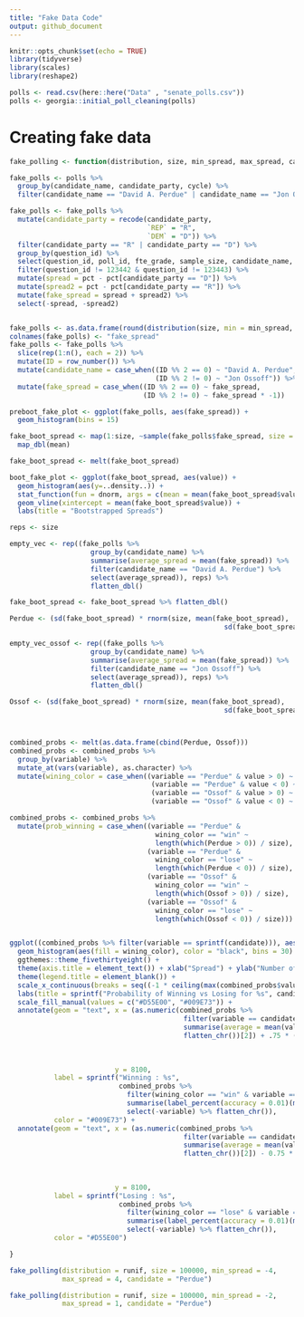 ```yaml
---
title: "Fake Data Code"
output: github_document
---
```


```r
knitr::opts_chunk$set(echo = TRUE)
library(tidyverse)
library(scales)
library(reshape2) 
```



```r
polls <- read.csv(here::here("Data" , "senate_polls.csv"))
polls <- georgia::initial_poll_cleaning(polls)
```


# Creating fake data

```r
fake_polling <- function(distribution, size, min_spread, max_spread, candidate) {

fake_polls <- polls %>% 
  group_by(candidate_name, candidate_party, cycle) %>%
  filter(candidate_name == "David A. Perdue" | candidate_name == "Jon Ossoff")

fake_polls <- fake_polls %>%
  mutate(candidate_party = recode(candidate_party, 
                                  `REP` = "R", 
                                  `DEM` = "D")) %>%
  filter(candidate_party == "R" | candidate_party == "D") %>% 
  group_by(question_id) %>%
  select(question_id, poll_id, fte_grade, sample_size, candidate_name, candidate_party, pct) %>%
  filter(question_id != 123442 & question_id != 123443) %>%
  mutate(spread = pct - pct[candidate_party == "D"]) %>%
  mutate(spread2 = pct - pct[candidate_party == "R"]) %>%
  mutate(fake_spread = spread + spread2) %>%
  select(-spread, -spread2)


fake_polls <- as.data.frame(round(distribution(size, min = min_spread, max = max_spread), 1))
colnames(fake_polls) <- "fake_spread"
fake_polls <- fake_polls %>%
  slice(rep(1:n(), each = 2)) %>%
  mutate(ID = row_number()) %>%
  mutate(candidate_name = case_when((ID %% 2 == 0) ~ "David A. Perdue",
                                    (ID %% 2 != 0) ~ "Jon Ossoff")) %>%
  mutate(fake_spread = case_when((ID %% 2 == 0) ~ fake_spread,
                                 (ID %% 2 != 0) ~ fake_spread * -1))

preboot_fake_plot <- ggplot(fake_polls, aes(fake_spread)) +
  geom_histogram(bins = 15)

fake_boot_spread <- map(1:size, ~sample(fake_polls$fake_spread, size = length(fake_polls), replace = TRUE)) %>%
  map_dbl(mean)

fake_boot_spread <- melt(fake_boot_spread)

boot_fake_plot <- ggplot(fake_boot_spread, aes(value)) +
  geom_histogram(aes(y=..density..)) +
  stat_function(fun = dnorm, args = c(mean = mean(fake_boot_spread$value), sd = sd(fake_boot_spread$value))) +
  geom_vline(xintercept = mean(fake_boot_spread$value)) +
  labs(title = "Bootstrapped Spreads")

reps <- size

empty_vec <- rep((fake_polls %>%
                    group_by(candidate_name) %>%
                    summarise(average_spread = mean(fake_spread)) %>%
                    filter(candidate_name == "David A. Perdue") %>%
                    select(average_spread)), reps) %>%
                    flatten_dbl()

fake_boot_spread <- fake_boot_spread %>% flatten_dbl()

Perdue <- (sd(fake_boot_spread) * rnorm(size, mean(fake_boot_spread), 
                                                     sd(fake_boot_spread))) + empty_vec 

empty_vec_ossof <- rep((fake_polls %>%
                    group_by(candidate_name) %>%
                    summarise(average_spread = mean(fake_spread)) %>%
                    filter(candidate_name == "Jon Ossoff") %>%
                    select(average_spread)), reps) %>%
                    flatten_dbl()

Ossof <- (sd(fake_boot_spread) * rnorm(size, mean(fake_boot_spread), 
                                                     sd(fake_boot_spread))) + empty_vec_ossof 



combined_probs <- melt(as.data.frame(cbind(Perdue, Ossof)))
combined_probs <- combined_probs %>% 
  group_by(variable) %>%
  mutate_at(vars(variable), as.character) %>%
  mutate(wining_color = case_when((variable == "Perdue" & value > 0) ~ "win",
                                   (variable == "Perdue" & value < 0) ~ "lose",
                                   (variable == "Ossof" & value > 0) ~ "win",
                                   (variable == "Ossof" & value < 0) ~ "lose"))

combined_probs <- combined_probs %>%
  mutate(prob_winning = case_when((variable == "Perdue" & 
                                    wining_color == "win" ~ 
                                    length(which(Perdue > 0)) / size),
                                  (variable == "Perdue" & 
                                    wining_color == "lose" ~ 
                                    length(which(Perdue < 0)) / size),
                                  (variable == "Ossof" & 
                                    wining_color == "win" ~ 
                                    length(which(Ossof > 0)) / size),
                                  (variable == "Ossof" & 
                                    wining_color == "lose" ~ 
                                    length(which(Ossof < 0)) / size)))


ggplot((combined_probs %>% filter(variable == sprintf(candidate))), aes(value)) +
  geom_histogram(aes(fill = wining_color), color = "black", bins = 30) +
  ggthemes::theme_fivethirtyeight() +
  theme(axis.title = element_text()) + xlab("Spread") + ylab("Number of Observations") +
  theme(legend.title = element_blank()) +
  scale_x_continuous(breaks = seq((-1 * ceiling(max(combined_probs$value))) , (ceiling((max(combined_probs$value)))) , by = 1)) +
  labs(title = sprintf("Probability of Winning vs Losing for %s", candidate)) +
  scale_fill_manual(values = c("#D55E00", "#009E73")) +
  annotate(geom = "text", x = (as.numeric(combined_probs %>% 
                                           filter(variable == candidate) %>% 
                                           summarise(average = mean(value)) %>% 
                                           flatten_chr())[2]) + .75 * (as.numeric(combined_probs %>% 
                                                                              filter(variable == "Perdue") %>% 
                                                                              summarise(max = max(value)) %>% 
                                                                              flatten_chr())[2]), 
                          y = 8100, 
           label = sprintf("Winning : %s", 
                           combined_probs %>% 
                             filter(wining_color == "win" & variable == candidate) %>% 
                             summarise(label_percent(accuracy = 0.01)(mean(prob_winning))) %>% 
                             select(-variable) %>% flatten_chr()),
           color = "#009E73") +
  annotate(geom = "text", x = (as.numeric(combined_probs %>% 
                                           filter(variable == candidate) %>% 
                                           summarise(average = mean(value)) %>% 
                                           flatten_chr())[2]) - 0.75 * (as.numeric(combined_probs %>% 
                                                                              filter(variable == "Perdue") %>% 
                                                                              summarise(max = max(value)) %>% 
                                                                              flatten_chr())[2]),
                          y = 8100, 
           label = sprintf("Losing : %s", 
                           combined_probs %>% 
                             filter(wining_color == "lose" & variable == candidate) %>% 
                             summarise(label_percent(accuracy = 0.01)(mean(prob_winning))) %>% 
                             select(-variable) %>% flatten_chr()), 
           color = "#D55E00")

}
```

```r
fake_polling(distribution = runif, size = 100000, min_spread = -4, 
             max_spread = 4, candidate = "Perdue")
```

```r
fake_polling(distribution = runif, size = 100000, min_spread = -2, 
             max_spread = 1, candidate = "Perdue")
```
